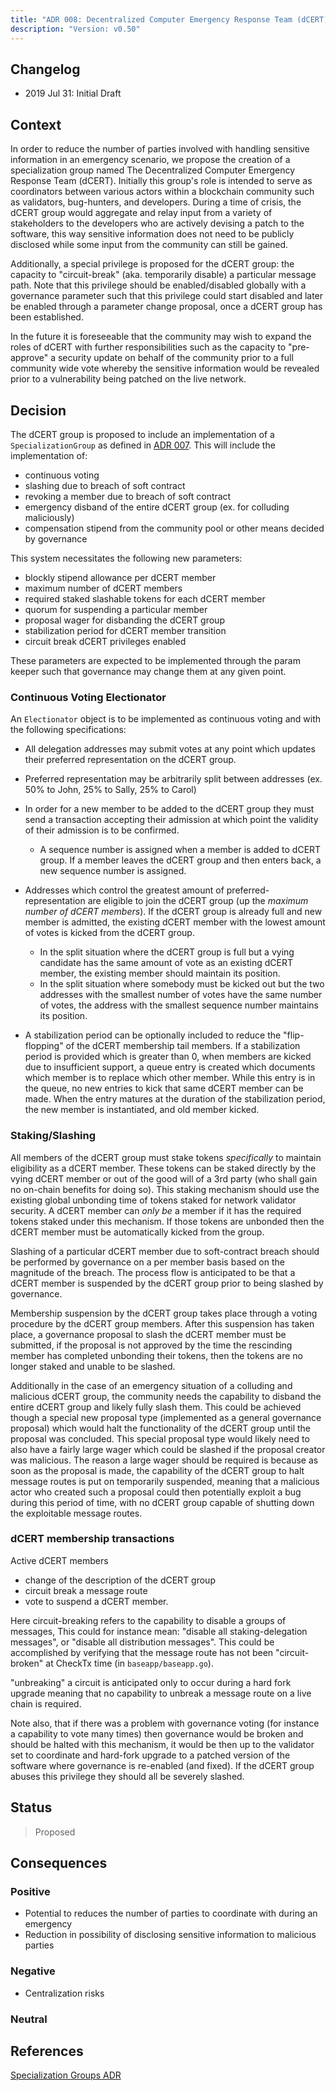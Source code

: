 ```yaml
---
title: "ADR 008: Decentralized Computer Emergency Response Team (dCERT) Group"
description: "Version: v0.50"
---
```


## Changelog[​](#changelog "Direct link to Changelog")

* 2019 Jul 31: Initial Draft

## Context[​](#context "Direct link to Context")

In order to reduce the number of parties involved with handling sensitive information in an emergency scenario, we propose the creation of a specialization group named The Decentralized Computer Emergency Response Team (dCERT). Initially this group's role is intended to serve as coordinators between various actors within a blockchain community such as validators, bug-hunters, and developers. During a time of crisis, the dCERT group would aggregate and relay input from a variety of stakeholders to the developers who are actively devising a patch to the software, this way sensitive information does not need to be publicly disclosed while some input from the community can still be gained.

Additionally, a special privilege is proposed for the dCERT group: the capacity to "circuit-break" (aka. temporarily disable) a particular message path. Note that this privilege should be enabled/disabled globally with a governance parameter such that this privilege could start disabled and later be enabled through a parameter change proposal, once a dCERT group has been established.

In the future it is foreseeable that the community may wish to expand the roles of dCERT with further responsibilities such as the capacity to "pre-approve" a security update on behalf of the community prior to a full community wide vote whereby the sensitive information would be revealed prior to a vulnerability being patched on the live network.

## Decision[​](#decision "Direct link to Decision")

The dCERT group is proposed to include an implementation of a `SpecializationGroup` as defined in [ADR 007](/v0.50/build/architecture/adr-007-specialization-groups). This will include the implementation of:

* continuous voting
* slashing due to breach of soft contract
* revoking a member due to breach of soft contract
* emergency disband of the entire dCERT group (ex. for colluding maliciously)
* compensation stipend from the community pool or other means decided by governance

This system necessitates the following new parameters:

* blockly stipend allowance per dCERT member
* maximum number of dCERT members
* required staked slashable tokens for each dCERT member
* quorum for suspending a particular member
* proposal wager for disbanding the dCERT group
* stabilization period for dCERT member transition
* circuit break dCERT privileges enabled

These parameters are expected to be implemented through the param keeper such that governance may change them at any given point.

### Continuous Voting Electionator[​](#continuous-voting-electionator "Direct link to Continuous Voting Electionator")

An `Electionator` object is to be implemented as continuous voting and with the following specifications:

* All delegation addresses may submit votes at any point which updates their preferred representation on the dCERT group.

* Preferred representation may be arbitrarily split between addresses (ex. 50% to John, 25% to Sally, 25% to Carol)

* In order for a new member to be added to the dCERT group they must send a transaction accepting their admission at which point the validity of their admission is to be confirmed.
  * A sequence number is assigned when a member is added to dCERT group. If a member leaves the dCERT group and then enters back, a new sequence number is assigned.

* Addresses which control the greatest amount of preferred-representation are eligible to join the dCERT group (up the *maximum number of dCERT members*). If the dCERT group is already full and new member is admitted, the existing dCERT member with the lowest amount of votes is kicked from the dCERT group.

  * In the split situation where the dCERT group is full but a vying candidate has the same amount of vote as an existing dCERT member, the existing member should maintain its position.
  * In the split situation where somebody must be kicked out but the two addresses with the smallest number of votes have the same number of votes, the address with the smallest sequence number maintains its position.

* A stabilization period can be optionally included to reduce the "flip-flopping" of the dCERT membership tail members. If a stabilization period is provided which is greater than 0, when members are kicked due to insufficient support, a queue entry is created which documents which member is to replace which other member. While this entry is in the queue, no new entries to kick that same dCERT member can be made. When the entry matures at the duration of the stabilization period, the new member is instantiated, and old member kicked.

### Staking/Slashing[​](#stakingslashing "Direct link to Staking/Slashing")

All members of the dCERT group must stake tokens *specifically* to maintain eligibility as a dCERT member. These tokens can be staked directly by the vying dCERT member or out of the good will of a 3rd party (who shall gain no on-chain benefits for doing so). This staking mechanism should use the existing global unbonding time of tokens staked for network validator security. A dCERT member can *only be* a member if it has the required tokens staked under this mechanism. If those tokens are unbonded then the dCERT member must be automatically kicked from the group.

Slashing of a particular dCERT member due to soft-contract breach should be performed by governance on a per member basis based on the magnitude of the breach. The process flow is anticipated to be that a dCERT member is suspended by the dCERT group prior to being slashed by governance.

Membership suspension by the dCERT group takes place through a voting procedure by the dCERT group members. After this suspension has taken place, a governance proposal to slash the dCERT member must be submitted, if the proposal is not approved by the time the rescinding member has completed unbonding their tokens, then the tokens are no longer staked and unable to be slashed.

Additionally in the case of an emergency situation of a colluding and malicious dCERT group, the community needs the capability to disband the entire dCERT group and likely fully slash them. This could be achieved though a special new proposal type (implemented as a general governance proposal) which would halt the functionality of the dCERT group until the proposal was concluded. This special proposal type would likely need to also have a fairly large wager which could be slashed if the proposal creator was malicious. The reason a large wager should be required is because as soon as the proposal is made, the capability of the dCERT group to halt message routes is put on temporarily suspended, meaning that a malicious actor who created such a proposal could then potentially exploit a bug during this period of time, with no dCERT group capable of shutting down the exploitable message routes.

### dCERT membership transactions[​](#dcert-membership-transactions "Direct link to dCERT membership transactions")

Active dCERT members

* change of the description of the dCERT group
* circuit break a message route
* vote to suspend a dCERT member.

Here circuit-breaking refers to the capability to disable a groups of messages, This could for instance mean: "disable all staking-delegation messages", or "disable all distribution messages". This could be accomplished by verifying that the message route has not been "circuit-broken" at CheckTx time (in `baseapp/baseapp.go`).

"unbreaking" a circuit is anticipated only to occur during a hard fork upgrade meaning that no capability to unbreak a message route on a live chain is required.

Note also, that if there was a problem with governance voting (for instance a capability to vote many times) then governance would be broken and should be halted with this mechanism, it would be then up to the validator set to coordinate and hard-fork upgrade to a patched version of the software where governance is re-enabled (and fixed). If the dCERT group abuses this privilege they should all be severely slashed.

## Status[​](#status "Direct link to Status")

> Proposed

## Consequences[​](#consequences "Direct link to Consequences")

### Positive[​](#positive "Direct link to Positive")

* Potential to reduces the number of parties to coordinate with during an emergency
* Reduction in possibility of disclosing sensitive information to malicious parties

### Negative[​](#negative "Direct link to Negative")

* Centralization risks

### Neutral[​](#neutral "Direct link to Neutral")

## References[​](#references "Direct link to References")

[Specialization Groups ADR](/v0.50/build/architecture/adr-007-specialization-groups)
